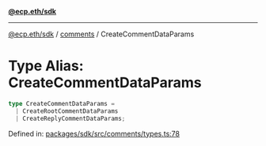 [**@ecp.eth/sdk**](../../index.mdx)

***

[@ecp.eth/sdk](/sdk-reference/index.mdx) / [comments](/sdk-reference/comments/index.mdx) / CreateCommentDataParams

# Type Alias: CreateCommentDataParams

```ts
type CreateCommentDataParams = 
  | CreateRootCommentDataParams
  | CreateReplyCommentDataParams;
```

Defined in: [packages/sdk/src/comments/types.ts:78](https://github.com/ecp-eth/comments-monorepo/blob/main/packages/sdk/src/comments/types.ts#L78)
